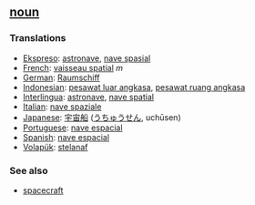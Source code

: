 == [[noun]] == 
=== Translations === 
*[[Ekspreso]]: [[astronave]], [[nave spasial]]
*[[French]]: [[vaisseau spatial]] ''m''
*[[German]]: [[Raumschiff]] 
*[[Indonesian]]: [[pesawat luar angkasa]], [[pesawat ruang angkasa]]
*[[Interlingua]]: [[astronave]], [[nave spatial]] 
*[[Italian]]: [[nave spaziale]] 
*[[Japanese]]: [[宇宙船]] ([[うちゅうせん]], uchūsen)
*[[Portuguese]]: [[nave espacial]] 
*[[Spanish]]: [[nave espacial]] 
*[[Volapük]]: [[stelanaf]]

=== See also ===
*[[spacecraft]]